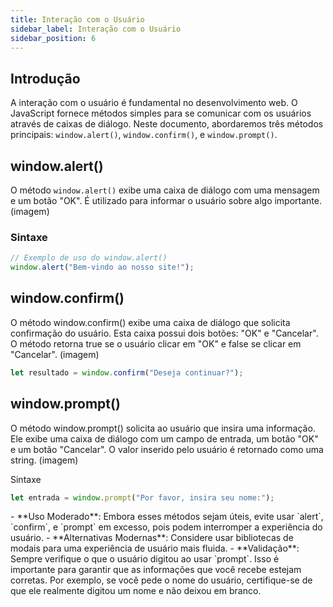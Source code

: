 ```yaml
---
title: Interação com o Usuário
sidebar_label: Interação com o Usuário
sidebar_position: 6
---
```



## Introdução

A interação com o usuário é fundamental no desenvolvimento web. O JavaScript fornece métodos simples para se comunicar com os usuários através de caixas de diálogo. Neste documento, abordaremos três métodos principais: `window.alert()`, `window.confirm()`, e `window.prompt()`.

## window.alert()

O método `window.alert()` exibe uma caixa de diálogo com uma mensagem e um botão "OK". É utilizado para informar o usuário sobre algo importante. (imagem)

### Sintaxe

```js
// Exemplo de uso do window.alert()
window.alert("Bem-vindo ao nosso site!");
```

## window.confirm()

O método window.confirm() exibe uma caixa de diálogo que solicita confirmação do usuário. Esta caixa possui dois botões: "OK" e "Cancelar". O método retorna true se o usuário clicar em "OK" e false se clicar em "Cancelar". (imagem)

```js
let resultado = window.confirm("Deseja continuar?");
```

## window.prompt()

O método window.prompt() solicita ao usuário que insira uma informação. Ele exibe uma caixa de diálogo com um campo de entrada, um botão "OK" e um botão "Cancelar". O valor inserido pelo usuário é retornado como uma string. (imagem)

Sintaxe
```js
let entrada = window.prompt("Por favor, insira seu nome:");
```


<Admonition type="info" title="Dicas de Uso"> 
- **Uso Moderado**: Embora esses métodos sejam úteis, evite usar `alert`, `confirm`, e `prompt` em excesso, pois podem interromper a experiência do usuário. 
- **Alternativas Modernas**: Considere usar bibliotecas de modais para uma experiência de usuário mais fluida. 
- **Validação**: Sempre verifique o que o usuário digitou ao usar `prompt`. Isso é importante para garantir que as informações que você recebe estejam corretas. Por exemplo, se você pede o nome do usuário, certifique-se de que ele realmente digitou um nome e não deixou em branco.


</Admonition> 